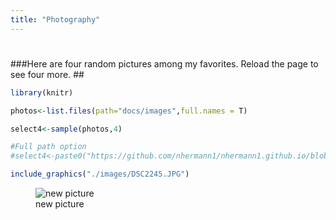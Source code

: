 ```yaml
---
title: "Photography"
---
```


# 

###Here are four random pictures among my favorites. Reload the page to see four more.
##
``` r
library(knitr)

photos<-list.files(path="docs/images",full.names = T)

select4<-sample(photos,4)

#Full path option
#select4<-paste0("https://github.com/nhermann1/nhermann1.github.io/blob/main/",select4)

include_graphics("./images/DSC2245.JPG")

```


![new picture](./images/DSC2245.JPG)

